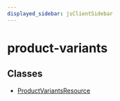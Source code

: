 ```yaml
---
displayed_sidebar: jsClientSidebar
---
```



# product-variants

## Classes

- [ProductVariantsResource](../product_variants/classes/product_variants.ProductVariantsResource.mdx)
